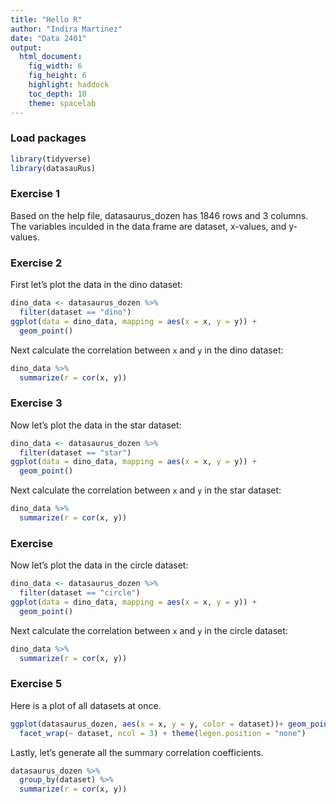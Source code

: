 ```yaml
---
title: "Hello R"
author: "Indira Martinez"
date: "Data 2401"
output: 
  html_document: 
    fig_width: 6
    fig_height: 6
    highlight: haddock
    toc_depth: 10
    theme: spacelab
---
```


### Load packages

```r
library(tidyverse) 
library(datasauRus)
```

### Exercise 1

Based on the help file, datasaurus_dozen has 1846 rows and 3 columns. The variables inculded in the data frame are dataset, x-values, and y-values.

### Exercise 2

First let's plot the data in the dino dataset:

```r
dino_data <- datasaurus_dozen %>%
  filter(dataset == "dino")
ggplot(data = dino_data, mapping = aes(x = x, y = y)) +
  geom_point()
```

Next calculate the correlation between `x` and `y` in the dino dataset:

```r
dino_data %>%
  summarize(r = cor(x, y))
```

### Exercise 3

Now let's plot the data in the star dataset:

```r
dino_data <- datasaurus_dozen %>%
  filter(dataset == "star")
ggplot(data = dino_data, mapping = aes(x = x, y = y)) +
  geom_point()
```

Next calculate the correlation between `x` and `y` in the star dataset:

```r
dino_data %>%
  summarize(r = cor(x, y))
```

### Exercise

Now let's plot the data in the circle dataset:

```r
dino_data <- datasaurus_dozen %>%
  filter(dataset == "circle")
ggplot(data = dino_data, mapping = aes(x = x, y = y)) +
  geom_point()
```

Next calculate the correlation between `x` and `y` in the circle dataset:

```r
dino_data %>%
  summarize(r = cor(x, y))
```

### Exercise 5

Here is a plot of all datasets at once.

```r
ggplot(datasaurus_dozen, aes(x = x, y = y, color = dataset))+ geom_point()+
  facet_wrap(~ dataset, ncol = 3) + theme(legen.position = "none")
```

Lastly, let's generate all the summary correlation coefficients.

```r
datasaurus_dozen %>%
  group_by(dataset) %>%
  summarize(r = cor(x, y))
```
